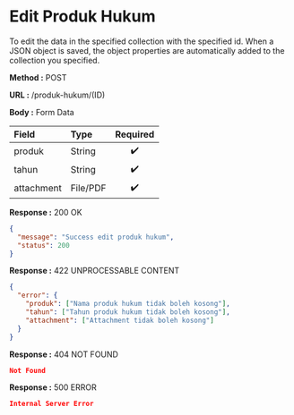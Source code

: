
# Edit Produk Hukum

To edit the data in the specified collection with the specified id.
When a JSON object is saved, the object properties are automatically added to the collection you specified.

**Method :** <Badge variant="success">POST</Badge>

**URL :** <Badge variant="dark">/produk-hukum/(ID)</Badge>

**Body :** <Badge variant="warning">Form Data</Badge>

| Field      |   Type   | Required |
| :----------| :------- | :------: |
| produk     | String   |    ✔️   |
| tahun      | String   |    ✔️   |
| attachment | File/PDF |    ✔️   |

**Response :** <BadgeOutline variant="success">200 OK</BadgeOutline>

```json
{
  "message": "Success edit produk hukum",
  "status": 200
}
```

**Response :** <BadgeOutline variant="info">422 UNPROCESSABLE CONTENT</BadgeOutline>

```json
{
  "error": {
    "produk": ["Nama produk hukum tidak boleh kosong"],
    "tahun": ["Tahun produk hukum tidak boleh kosong"],
    "attachment": ["Attachment tidak boleh kosong"]
  }
}
```

**Response :** <BadgeOutline variant="warning">404 NOT FOUND</BadgeOutline>

```json
Not Found
```

**Response :** <BadgeOutline variant="danger">500 ERROR</BadgeOutline>

```json
Internal Server Error
```
